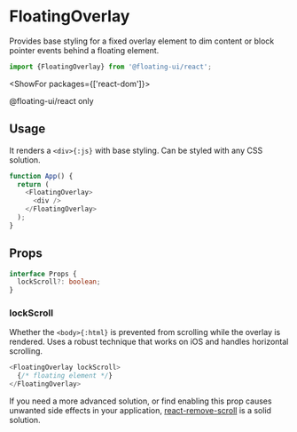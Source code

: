<PageCard>

# FloatingOverlay

Provides base styling for a fixed overlay element to dim content
or block pointer events behind a floating element.

```js
import {FloatingOverlay} from '@floating-ui/react';
```

<ShowFor packages={['react-dom']}>

<PackageLimited>@floating-ui/react only</PackageLimited>

</ShowFor>

</PageCard>

## Usage

It renders a `<div>{:js}` with base styling. Can be styled with
any CSS solution.

```js
function App() {
  return (
    <FloatingOverlay>
      <div />
    </FloatingOverlay>
  );
}
```

## Props

```ts
interface Props {
  lockScroll?: boolean;
}
```

### lockScroll

Whether the `<body>{:html}` is prevented from scrolling while the
overlay is rendered. Uses a robust technique that works on iOS
and handles horizontal scrolling.

```js
<FloatingOverlay lockScroll>
  {/* floating element */}
</FloatingOverlay>
```

If you need a more advanced solution, or find enabling this prop
causes unwanted side effects in your application,
[react-remove-scroll](https://www.npmjs.com/package/react-remove-scroll)
is a solid solution.
